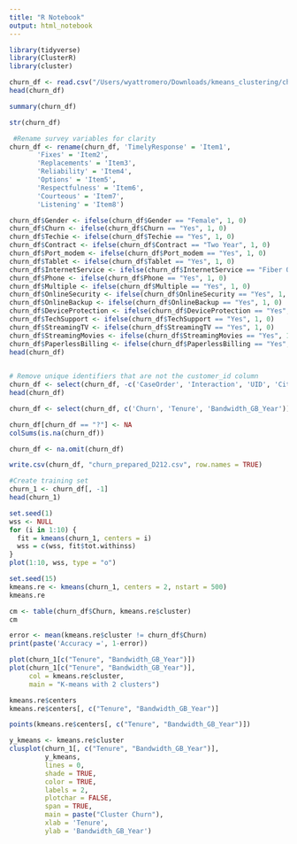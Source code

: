 ```yaml
---
title: "R Notebook"
output: html_notebook
---
```


```r
library(tidyverse)
library(ClusterR)
library(cluster)
```


```r
churn_df <- read.csv("/Users/wyattromero/Downloads/kmeans_clustering/churn_clean.csv")
head(churn_df)
```

```r
summary(churn_df)
```

```r
str(churn_df)
```

```r
 #Rename survey variables for clarity
churn_df <- rename(churn_df, 'TimelyResponse' = 'Item1',
       'Fixes' = 'Item2',
       'Replacements' = 'Item3',
       'Reliability' = 'Item4',
       'Options' = 'Item5',
       'Respectfulness' = 'Item6',
       'Courteous' = 'Item7',
       'Listening' = 'Item8')
```

```r
churn_df$Gender <- ifelse(churn_df$Gender == "Female", 1, 0)
churn_df$Churn <- ifelse(churn_df$Churn == "Yes", 1, 0)
churn_df$Techie <- ifelse(churn_df$Techie == "Yes", 1, 0)
churn_df$Contract <- ifelse(churn_df$Contract == "Two Year", 1, 0)
churn_df$Port_modem <- ifelse(churn_df$Port_modem == "Yes", 1, 0)
churn_df$Tablet <- ifelse(churn_df$Tablet == "Yes", 1, 0)
churn_df$InternetService <- ifelse(churn_df$InternetService == "Fiber Optic", 1, 0)
churn_df$Phone <- ifelse(churn_df$Phone == "Yes", 1, 0)
churn_df$Multiple <- ifelse(churn_df$Multiple == "Yes", 1, 0)
churn_df$OnlineSecurity <- ifelse(churn_df$OnlineSecurity == "Yes", 1, 0)
churn_df$OnlineBackup <- ifelse(churn_df$OnlineBackup == "Yes", 1, 0)
churn_df$DeviceProtection <- ifelse(churn_df$DeviceProtection == "Yes", 1, 0)
churn_df$TechSupport <- ifelse(churn_df$TechSupport == "Yes", 1, 0)
churn_df$StreamingTV <- ifelse(churn_df$StreamingTV == "Yes", 1, 0)
churn_df$StreamingMovies <- ifelse(churn_df$StreamingMovies == "Yes", 1, 0)
churn_df$PaperlessBilling <- ifelse(churn_df$PaperlessBilling == "Yes", 1, 0)
head(churn_df)
 
```

```r
# Remove unique identifiers that are not the customer_id column
churn_df <- select(churn_df, -c('CaseOrder', 'Interaction', 'UID', 'City', 'State', 'County', 'Zip', "Lat", 'Lng', 'Population', 'Area', 'TimeZone', 'Job', 'Marital', 'PaymentMethod', 'Customer_id'))
head(churn_df)
```

```r
churn_df <- select(churn_df, c('Churn', 'Tenure', 'Bandwidth_GB_Year'))
```

```r
churn_df[churn_df == "?"] <- NA
colSums(is.na(churn_df))

churn_df <- na.omit(churn_df)
```

```r
write.csv(churn_df, "churn_prepared_D212.csv", row.names = TRUE)
```

```r
#Create training set
churn_1 <- churn_df[, -1]
head(churn_1)
```

```r
set.seed(1)
wss <- NULL
for (i in 1:10) {
  fit = kmeans(churn_1, centers = i)
  wss = c(wss, fit$tot.withinss)
}
plot(1:10, wss, type = "o")
```

```r
set.seed(15)
kmeans.re <- kmeans(churn_1, centers = 2, nstart = 500)
kmeans.re
```

```r
cm <- table(churn_df$Churn, kmeans.re$cluster)
cm
```

```r
error <- mean(kmeans.re$cluster != churn_df$Churn)
print(paste('Accuracy =', 1-error))
```

```r
plot(churn_1[c("Tenure", "Bandwidth_GB_Year")])
plot(churn_1[c("Tenure", "Bandwidth_GB_Year")],
     col = kmeans.re$cluster,
     main = "K-means with 2 clusters")

kmeans.re$centers
kmeans.re$centers[, c("Tenure", "Bandwidth_GB_Year")]

points(kmeans.re$centers[, c("Tenure", "Bandwidth_GB_Year")])

y_kmeans <- kmeans.re$cluster
clusplot(churn_1[, c("Tenure", "Bandwidth_GB_Year")],
         y_kmeans,
         lines = 0,
         shade = TRUE,
         color = TRUE,
         labels = 2,
         plotchar = FALSE,
         span = TRUE,
         main = paste("Cluster Churn"),
         xlab = 'Tenure',
         ylab = 'Bandwidth_GB_Year')
```